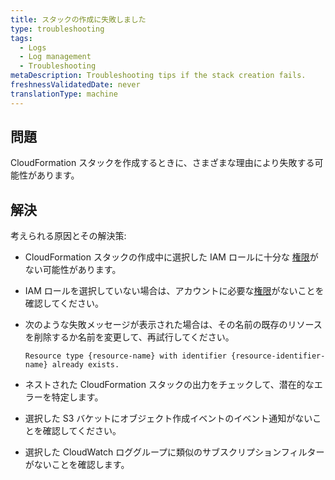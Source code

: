 ```yaml
---
title: スタックの作成に失敗しました
type: troubleshooting
tags:
  - Logs
  - Log management
  - Troubleshooting
metaDescription: Troubleshooting tips if the stack creation fails.
freshnessValidatedDate: never
translationType: machine
---
```


## 問題

CloudFormation スタックを作成するときに、さまざまな理由により失敗する可能性があります。

## 解決

考えられる原因とその解決策:

* CloudFormation スタックの作成中に選択した IAM ロールに十分な [権限](https://docs.aws.amazon.com/ARG/latest/userguide/gettingstarted-prereqs-permissions.html)がない可能性があります。

* IAM ロールを選択していない場合は、アカウントに必要な[権限](/docs/accounts/accounts-billing/new-relic-one-user-management/user-permissions/#logs)がないことを確認してください。

* 次のような失敗メッセージが表示された場合は、その名前の既存のリソースを削除するか名前を変更して、再試行してください。

  `Resource type {resource-name} with identifier {resource-identifier-name} already exists.`

* ネストされた CloudFormation スタックの出力をチェックして、潜在的なエラーを特定します。

* 選択した S3 バケットにオブジェクト作成イベントのイベント通知がないことを確認してください。

* 選択した CloudWatch ロググループに類似のサブスクリプションフィルターがないことを確認します。